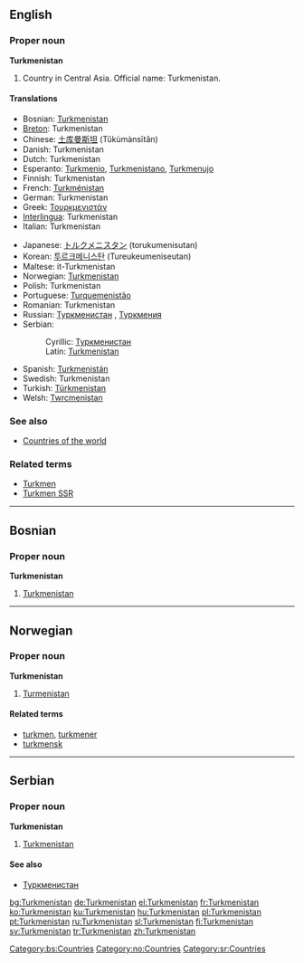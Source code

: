 ==English==

===Proper noun===
'''Turkmenistan'''

# Country in Central Asia. Official name: Turkmenistan.

====Translations====
{{top}}
*Bosnian: [[Turkmenistan#Bosnian|Turkmenistan]] {{m}}
*[[Breton]]: Turkmenistan
*Chinese: [[土库曼斯坦]] (Tǔkùmànsītǎn)
*Danish: Turkmenistan
*Dutch: Turkmenistan
*Esperanto: [[Turkmenio]], [[Turkmenistano]], [[Turkmenujo]]
*Finnish: Turkmenistan
*French: [[Turkménistan]] {{m}}
*German: Turkmenistan
*Greek: [[Τουρκμενιστάν]] {{n}}
*[[Interlingua]]: Turkmenistan
*Italian: Turkmenistan
{{mid}}
*Japanese: [[トルクメニスタン]] (torukumenisutan)
*Korean: [[투르크메니스탄]] (Tureukeumeniseutan)
*Maltese: it-Turkmenistan
*Norwegian: [[#Norwegian|Turkmenistan]]
*Polish: Turkmenistan
*Portuguese: [[Turquemenistão]]
*Romanian: Turkmenistan {{n}}
*Russian: [[Туркменистан]] {{m}}, [[Туркмения]] {{f}}
*Serbian:
*:Cyrillic: [[Туркменистан#Serbian|Туркменистан]] {{m}}
*:Latin: [[Turkmenistan#Serbian|Turkmenistan]] {{m}}
*Spanish: [[Turkmenistán]]
*Swedish: Turkmenistan
*Turkish: [[Türkmenistan]]
*Welsh: [[Twrcmenistan]]
{{bottom}}

===See also===
* [[Countries of the world]]

===Related terms===
*[[Turkmen]]
*[[Turkmen SSR]]

----

==Bosnian==

===Proper noun===
'''Turkmenistan''' {{m}}

# [[Turkmenistan#English|Turkmenistan]]

[[Category:bs:Countries]]

----

==Norwegian==

===Proper noun===
'''Turkmenistan'''

# [[#English|Turmenistan]]

====Related terms====
*[[turkmen]], [[turkmener]]
*[[turkmensk]]

[[Category:no:Countries]]

----

==Serbian==

===Proper noun===
'''Turkmenistan''' {{m}}

# [[Turkmenistan#English|Turkmenistan]]

====See also====
*[[Туркменистан#Serbian|Туркменистан]]

[[Category:sr:Countries]]

[[bg:Turkmenistan]]
[[de:Turkmenistan]]
[[el:Turkmenistan]]
[[fr:Turkmenistan]]
[[ko:Turkmenistan]]
[[ku:Turkmenistan]]
[[hu:Turkmenistan]]
[[pl:Turkmenistan]]
[[pt:Turkmenistan]]
[[ru:Turkmenistan]]
[[sl:Turkmenistan]]
[[fi:Turkmenistan]]
[[sv:Turkmenistan]]
[[tr:Turkmenistan]]
[[zh:Turkmenistan]]